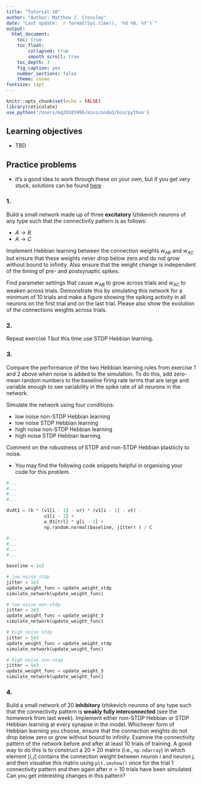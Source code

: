 ```yaml
---
title: "Tutorial 10"
author: "Author: Matthew J. Crossley"
date: "Last update: `r format(Sys.time(), '%d %B, %Y')`"
output:
  html_document:
    toc: true
    toc_float:
        collapsed: true
        smooth_scroll: true
    toc_depth: 3
    fig_caption: yes
    number_sections: false
    theme: cosmo
fontsize: 14pt
---
```


```r
knitr::opts_chunk$set(echo = FALSE)
library(reticulate)
use_python('/Users/mq20185996/miniconda3/bin/python')
```

## Learning objectives
* TBD

## Practice problems
* It's a good idea to work through these on your own, but if
you get very stuck, solutions can be found
[here](tutorial_10_solutions.html)

### 1. 
Build a small network made up of three **excitatory**
Izhikevich neurons of any type such that the connectivity
pattern is as follows:

* $A \rightarrow B$
* $A \rightarrow C$

Implement Hebbian learning between the connection weights
$w_{AB}$ and $w_{AC}$ but ensure that these weights never
drop below zero and do not grow without bound to infinity.
Also ensure that the weight change is independent of the
timing of pre- and postsynaptic spikes.

Find parameter settings that cause $w_{AB}$ to grow across
trials and $w_{AC}$ to weaken across trials.  Demonstrate
this by simulating this network for a minimum of 10 trials
and make a figure showing the spiking activity in all
neurons on the first trial and on the last trial. Please
also show the evolution of the connections weights across
trials.


### 2.
Repeat exercise 1 but this time use STDP Hebbian learning.


### 3.
Compare the performance of the two Hebbian learning rules
from exercise 1 and 2 above when noise is added to the
simulation. To do this, add zero-mean random numbers to the
baseline firing rate terms that are large and variable
enough to see variability in the spike rate of all neurons
in the network.

Simulate the network using four conditions:

* low noise non-STDP Hebbian learning
* low noise STDP Hebbian learning
* high noise non-STDP Hebbian learning
* high noise STDP Hebbian learning

Comment on the robustness of STDP and non-STDP Hebbian
plastiicty to noise.

* You may find the following code snippets helpful in
organising your code for this problem.

```python
#...
#...
#...
#...

dvdt1 = (k * (v1[i - 1] - vr) * (v1[i - 1] - vt) - 
              u1[i - 1] + 
              w_01[trl] * g[i - 1] +
              np.random.normal(baseline, jitter) ) / C

#...
#...
#...
#...

baseline = 1e3

# low noise stdp
jitter = 1e3
update_weight_func = update_weight_stdp
simulate_network(update_weight_func)

# low noise non-stdp
jitter = 1e3
update_weight_func = update_weight_3
simulate_network(update_weight_func)

# high noise stdp
jitter = 5e3
update_weight_func = update_weight_stdp
simulate_network(update_weight_func)

# high noise non-stdp
jitter = 5e3
update_weight_func = update_weight_3
simulate_network(update_weight_func)
```

### 4. 
Build a small network of 20 **inhibitory** Izhikevich
neurons of any type such that the connectivity pattern is
**weakly fully interconnected** (see the homework from last
week). Implement either non-STDP Hebbian or STDP Hebbian
learning at every synapse in the model. Whichever form of
Hebbian learning you choose, ensure that the connection
weights do not drop below zero or grow without bound to
infinity. Examine the connectivity pattern of the network
before and after at least 10 trials of training. A good way
to do this is to construct a $20 \times 20$ matrix (i.e.,
`np.ndarray`) in which element $[i, j]$ contains the
connection weight between neuron $i$ and neuron $j$, and
then visualise this matrix using `plt.imshow()` once for the
trial 1 connectivity pattern and then again after $n>10$
trials have been simulated. Can you get interesting changes
in this pattern?